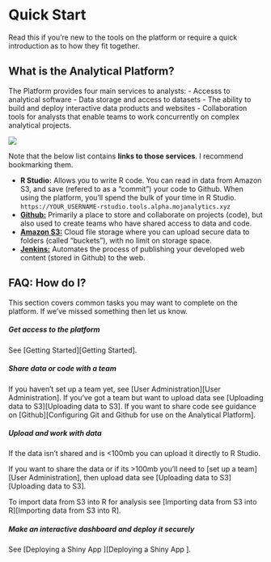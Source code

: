 # Quick Start

Read this if you're new to the tools on the platform or require a quick introduction as to how they fit together.

## What is the Analytical Platform?

The Platform provides four main services to analysts:
- Accesss to analytical software
- Data storage and access to datasets
- The ability to build and deploy interactive data products and websites
- Collaboration tools for analysts that enable teams to work concurrently on complex analytical projects.

![](images/quick_start/platform.png)

Note that the below list contains **links to those services**. I recommend bookmarking them.

- **R Studio:** Allows you to write R code. You can read in data from Amazon S3, and save (refered to as a "commit") your code to Github. When using the platform, you'll spend the bulk of your time in R Studio.
  `https://YOUR_USERNAME-rstudio.tools.alpha.mojanalytics.xyz`
- [**Github:**](https://github.com/moj-analytical-services) Primarily a place to store and collaborate on projects (code), but also used to create teams who have shared access to data and code.
- [**Amazon S3:**](https://alpha-analytics-moj.eu.auth0.com/samlp/NpfImg4P3ynU6HFx7ivYmqUZWQHfwi3Y) Cloud file storage where you can upload secure data to folders (called "buckets"), with no limit on storage space.
- [**Jenkins:**](https://jenkins.services.alpha.mojanalytics.xyz/) Automates the process of publishing your developed web content (stored in Github) to the web.

##  FAQ: How do I?

This section covers common tasks you may want to complete on the platform. If we've missed something then let us know.

##### Get access to the platform{-}

See [Getting Started][Getting Started].

##### Share data or code with a team{-}
If you haven't set up a team yet, see [User Administration][User Administration].
If you've got a team but want to upload data see [Uploading data to S3][Uploading data to S3].
If you want to share code see guidance on [Github][Configuring Git and Github for use on the Analytical Platform].


##### Upload and work with data{-}

If the data isn't shared and is <100mb you can upload it directly to R Studio.

If you want to share the data or if its >100mb you'll need to [set up a team][User Administration], then upload data see [Uploading data to S3][Uploading data to S3].

To import data from S3 into R for analysis see [Importing data from S3 into R][Importing data from S3 into R].

##### Make an interactive dashboard and deploy it securely{-}

See [Deploying a Shiny App ][Deploying a Shiny App ].
